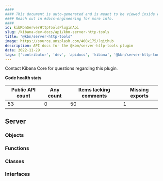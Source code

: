 ```yaml
---
####
#### This document is auto-generated and is meant to be viewed inside our experimental, new docs system.
#### Reach out in #docs-engineering for more info.
####
id: kibKbnServerHttpToolsPluginApi
slug: /kibana-dev-docs/api/kbn-server-http-tools
title: "@kbn/server-http-tools"
image: https://source.unsplash.com/400x175/?github
description: API docs for the @kbn/server-http-tools plugin
date: 2022-11-29
tags: ['contributor', 'dev', 'apidocs', 'kibana', '@kbn/server-http-tools']
---
```




Contact Kibana Core for questions regarding this plugin.

**Code health stats**

| Public API count  | Any count | Items lacking comments | Missing exports |
|-------------------|-----------|------------------------|-----------------|
| 53 | 0 | 50 | 1 |

## Server

### Objects
<DocDefinitionList data={kbnServerHttpToolsObj.server.objects}/>

### Functions
<DocDefinitionList data={kbnServerHttpToolsObj.server.functions}/>

### Classes
<DocDefinitionList data={kbnServerHttpToolsObj.server.classes}/>

### Interfaces
<DocDefinitionList data={kbnServerHttpToolsObj.server.interfaces}/>

